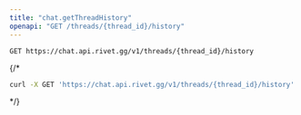```yaml
---
title: "chat.getThreadHistory"
openapi: "GET /threads/{thread_id}/history"
---
```


```
GET https://chat.api.rivet.gg/v1/threads/{thread_id}/history
```


{/*<RequestExample>
```bash curl
curl -X GET 'https://chat.api.rivet.gg/v1/threads/{thread_id}/history'
```
</RequestExample>*/}
